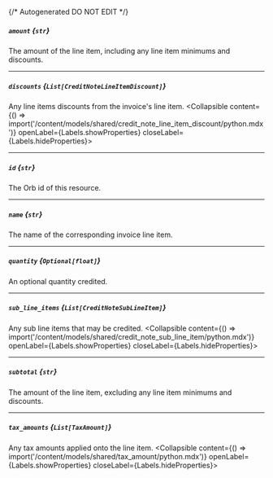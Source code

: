 {/* Autogenerated DO NOT EDIT  */}

##### `amount` *{`str`}*
The amount of the line item, including any line item minimums and discounts.

---
##### `discounts` *{`List[CreditNoteLineItemDiscount]`}*
Any line items discounts from the invoice's line item.
<Collapsible content={() => import('/content/models/shared/credit_note_line_item_discount/python.mdx')} openLabel={Labels.showProperties} closeLabel={Labels.hideProperties}>
</Collapsible>

---
##### `id` *{`str`}*
The Orb id of this resource.

---
##### `name` *{`str`}*
The name of the corresponding invoice line item.

---
##### `quantity` *{`Optional[float]`}*
An optional quantity credited.

---
##### `sub_line_items` *{`List[CreditNoteSubLineItem]`}*
Any sub line items that may be credited.
<Collapsible content={() => import('/content/models/shared/credit_note_sub_line_item/python.mdx')} openLabel={Labels.showProperties} closeLabel={Labels.hideProperties}>
</Collapsible>

---
##### `subtotal` *{`str`}*
The amount of the line item, excluding any line item minimums and discounts.

---
##### `tax_amounts` *{`List[TaxAmount]`}*
Any tax amounts applied onto the line item.
<Collapsible content={() => import('/content/models/shared/tax_amount/python.mdx')} openLabel={Labels.showProperties} closeLabel={Labels.hideProperties}>
</Collapsible>


